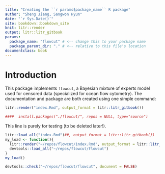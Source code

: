 ```yaml
---
title: "Creating the ``r params$package_name`` R package"
author: "Sheng Jiang, Sangwon Hyun"
date: "`r Sys.Date()`"
site: bookdown::bookdown_site
knit: litr::render
output: litr::litr_gitbook
params:
  package_name: "flowcut" # <-- change this to your package name
  package_parent_dir: "." # <-- relative to this file's location
documentclass: book
---
```


# Introduction

This package implements `flowcut`, a Bayesian mixture of experts model used for
censored data (specialized for ocean flow cytometry). The documentation and
package are both created using one simple command:

```r
litr::render("index.Rmd", output_format = litr::litr_gitbook())

####  install.packages("./flowcut/", repos = NULL, type="source")

```

This line is purely for testing (to be deleted later!).

```r
litr::load_all("index.Rmd")##, output_format = litr::litr_gitbook())
my_load <- function(){
  litr::render("~/repos/flowcut/index.Rmd", output_format = litr::litr_gitbook(minimal_eval = TRUE))
  devtools::load_all("~/repos/flowcut/flowcut")
}
my_load() 

devtools::check("~/repos/flowcut/flowcut", document = FALSE)
```
